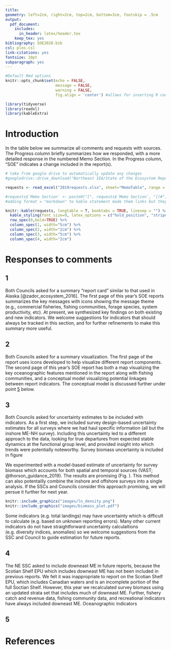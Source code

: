 ```yaml
---
title:
geometry: left=2cm, right=2cm, top=2cm, bottom=3cm, footskip = .5cm
output: 
  pdf_document:
    includes:
      in_header: latex/header.tex
    keep_tex: yes
bibliography: SOE2020.bib
csl: plos.csl
link-citations: yes
fontsize: 10pt
subparagraph: yes
---
```


```r
#Default Rmd options
knitr::opts_chunk$set(echo = FALSE,
                      message = FALSE,
                      warning = FALSE,
                      fig.align = 'center') #allows for inserting R code into captions

library(tidyverse)
library(readxl)
library(kableExtra)

```

# Introduction

In the table below we summarize all comments and requests with sources. The Progress column briefly summarizes how we responded, with a more detailed response in the numbered Memo Section. In the Progress column, "SOE" indicates a change included in the report(s).

```r
# take from google drive to automatically update any changes
#googledrive::drive_download("Northeast IEA/State of the Ecosystem Reports/SOE 2020/Workshop & Meeting Notes/Request checklist", path="2019requests.xlsx", overwrite = TRUE)

requests <- read_excel("2019requests.xlsx", sheet="MemoTable", range = 'A1:D32')

#requests$`Memo Section` <- paste0("[", requests$`Memo Section`, "](#",requests$`Memo Section`,")") #trying to make clickable links in the table to sections, not working
#adding format = "markdown" to kable statement made them links but they still didnt jump to report sections and messed up other formatting

knitr::kable(requests, longtable = T, booktabs = TRUE, linesep = "") %>%
  kable_styling(font_size=9, latex_options = c("hold_position", "striped", "repeat_header")) %>%
  row_spec(0,bold=TRUE) %>%
  column_spec(1, width="5cm") %>%
  column_spec(2, width="2cm") %>%
  column_spec(3, width="5cm") %>%
  column_spec(4, width="2cm")
```


# Responses to comments

## 1 

Both Councils asked for a summary "report card" similar to that used in Alaska [@zador_ecosystem_2016]. The first page of this year's SOE reports summarizes the key messages with icons showing the message theme (e.g., commercial fisheries, fishing communities, forage species, system productivity, etc). At present, we synthesized key findings on both existing and new indicators. We welcome suggestions for indicators that should always be tracked in this section, and for further refinements to make this summary more useful.

## 2 

Both Councils asked for a summary visualization. The first page of the report uses icons developed to help visualize different report components. The second page of this year's SOE report has both a map visualizing the key oceanographic features mentioned in the report along with fishing communities, and a conceptual model visualizing potential linkages between report indicators. The conceptual model is discussed further under point [5](#5) below.

## 3

Both Councils asked for uncertainty estimates to be included with indicators. As a first step, we included survey design-based uncertainty estimates for all surveys where we had haul specific information (all but the inshore ME-NH survey). Including this uncertainty led to a different approach to the data, looking for true departures from expected stable dynamics at the functional group level, and provided insight into which trends were potentially noteworthy. Survey biomass uncertainty is included in figure 

We experimented with a model-based estimate of uncertainty for survey biomass which accounts for both spatial and temporal sources (VAST; @thorson_guidance_2019). The results are promising (Fig. \ref{fig:VASTtest}). This method can also potentailly combine the inshore and offshore surveys into a single analysis. If the SSCs and Councils consider this approach promising, we will persue it further for next year. 

```r

knitr::include_graphics("images/ln_density.png")
knitr::include_graphics("images/biomass_plot.pdf")

```

Some indicators (e.g. total landings) may have uncertainty which is difficult to calculate (e.g. based on unknown reporting errors). Many other current indicators do not have straightforward uncertainty calculaltions (e.g. diversity indices, anomalies) so we welcome suggestions from the SSC and Council to guide estimation for future reports.

## 4

The NE SSC asked to include downeast ME in future reports, because the Scotian Shelf EPU which includes downeast ME has not been included in previous reports. We felt it was inappropriate to report on the Scotian Shelf EPU, which includes Canadian waters and is an incomplete portion of the full Soctian Shelf. However, this year we recalculated survey biomass using an updated strata set that includes much of downeast ME. Further, fishery catch and revenue data, fishing community data, and recreational indicators have always included downeast ME. Oceanographic indicators

## 5



# References

